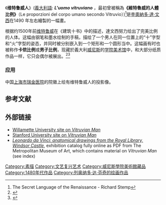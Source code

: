 {{Infobox Artwork
| image_file         = Da Vinci Vitruve Luc Viatour.jpg
| title              = 维特鲁威人
| other_language_1 = [[義大利語|義大利語]]
| other_title_1 = {{lang|it| L'uomo vitruviano}}
| artist             = [[李奧納多·達·文西|李奧納多·達·文西]]
| year               = 1490年
| type               = 钢笔和墨水绘制的手稿
| height_metric      = 34.6
| width_metric       = 25.5
| italic title       = yes
| city               = {{ITA}}[[威尼斯|威尼斯]]
| museum             = [[學院美術館|學院美術館]]
}}
《'''维特鲁威人'''》([[義大利語|義大利語]]: '''''L'uomo vitruviano''''' {{IPA-it|ˈlwɔːmo vitruˈvjaːno|}}，最初曾被稱為'''《維特魯威的人體比例》'''（Le proporzioni del corpo umano secondo Vitruvio）)<ref>The Secret Language of the Renaissance - Richard Stemp</ref>是[[李奧納多·達·文西|李奧納多·達·文西]]在1490 年左右繪製的一幅畫。 

根据约1500年前[[维特鲁威|维特鲁威]]在《建筑十书》中的描述，達文西努力绘出了完美比例的人体。这幅由钢笔和墨水绘制的手稿，描绘了一个男人在同一位置上的“十”字型和“火”字型的姿态，并同时被分别嵌入到一个矩形和一个圆形当中。这幅画有时也被称作'''卡侬比例'''或'''男子比例'''，现藏於義大利[[威尼斯|威尼斯]]的[[學院美術館_(威尼斯)|学院美术馆]]中，和大部分纸质作品一样，它只会偶尔被展出。<ref>{{Cite web |url=http://leonardodavinci.stanford.edu/submissions/clabaugh/history/leonardo.html |title=The Vitruvian man |accessdate=2009-12-27 |archive-date=2011-08-08 |archive-url=https://web.archive.org/web/20110808101903/http://leonardodavinci.stanford.edu/submissions/clabaugh/history/leonardo.html |dead-url=yes }}</ref><ref>{{Cite web |url=http://witcombe.sbc.edu/davincicode/leonardo-vitruvian-man.html |title=Da Vinci's Code |accessdate=2009-12-27 |archive-date=2020-04-19 |archive-url=https://web.archive.org/web/20200419164313/http://witcombe.sbc.edu/davincicode/leonardo-vitruvian-man.html |dead-url=yes }}</ref>

=== 应用 ===
中国[[上海市|上海市]][[瑞金醫院|瑞金医院]]的院徽上绘有维特鲁威人的投影像。

== 参考文献 ==
{{reflist}}

== 外部链接 ==
{{Wiktionary|Vitruvian Man}}
{{Commons category}}
* [https://web.archive.org/web/20040920001212/http://www.willamette.edu/cla/exsci/info/history/vitruvian.htm Willamette University site on ''Vitruvian Man'']
* [http://leonardodavinci.stanford.edu/submissions/clabaugh/history/leonardo.html Stanford University site on ''Vitruvian Man'']
*[http://libmma.contentdm.oclc.org/cdm/compoundobject/collection/p15324coll10/id/84801/rec/2 ''Leonardo da Vinci: anatomical drawings from the Royal Library, Windsor Castle''], exhibition catalog fully online as PDF from The Metropolitan Museum of Art, which contains material on ''Vitruvian Man'' (see index)

{{Authority control}}
{{列奥纳多·达·芬奇|state = expanded}}
[[Category:素描|Category:素描]]
[[Category:文艺复兴艺术|Category:文艺复兴艺术]]
[[Category:威尼斯學院美術館藏品|Category:威尼斯學院美術館藏品]]
[[Category:1480年代作品|Category:1480年代作品]]
[[Category:列奥纳多·达·芬奇的绘画作品|Category:列奥纳多·达·芬奇的绘画作品]]